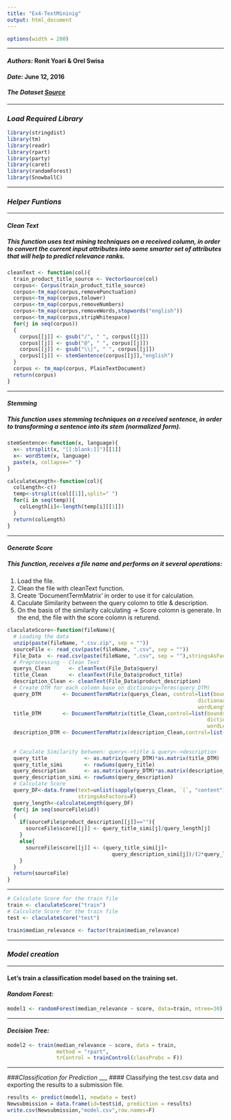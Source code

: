 ```yaml
---
title: "Ex4-TextMininig"
output: html_document
---
```

```r
options(width = 200)
```
___
#### *Authors:* Ronit Yoari & Orel Swisa  
#### *Date*: June 12, 2016  
#### *The Dataset [Source](https://www.kaggle.com/c/crowdflower-search-relevance)*   
___
### *Load Required Library*
```r
library(stringdist)
library(tm)
library(readr)
library(rpart)
library(party)
library(caret)
library(randomForest)
library(SnowballC)
```
___
### *Helper Funtions*  
___
#### *Clean Text*  
##### This function uses text mining techniques on a received column, in order to convert the current input attributes into some smarter set of attributes that will help to predict relevance ranks.
```r
cleanText <- function(col){
  train_product_title_source <- VectorSource(col)
  corpus<- Corpus(train_product_title_source)
  corpus<-tm_map(corpus,removePunctuation)
  corpus<-tm_map(corpus,tolower)
  corpus<-tm_map(corpus,removeNumbers)
  corpus<-tm_map(corpus,removeWords,stopwords("english"))
  corpus<-tm_map(corpus,stripWhitespace)
  for(j in seq(corpus))   
  { 
    corpus[[j]] <- gsub("/", " ", corpus[[j]])   
    corpus[[j]] <- gsub("@", " ", corpus[[j]])   
    corpus[[j]] <- gsub("\\|", " ", corpus[[j]])
    corpus[[j]] <- stemSentence(corpus[[j]],"english")
  }  
  corpus <- tm_map(corpus, PlainTextDocument)
  return(corpus)
}
```
___
#### *Stemming*  
##### This function uses stemming techniques on a received sentence, in order to transforming a sentence into its stem (normalized form).
```r
stemSentence<-function(x, language){
  x<- strsplit(x, "[[:blank:]]")[[1]]
  x<- wordStem(x, language)
  paste(x, collapse=" ")
}
```
```r
calculateLength<-function(col){
  colLength<-c()
  temp<-strsplit(col[[1]],split=" ")
  for(i in seq(temp)){
    colLength[i]<-length(temp[i][[1]])
  }
  return(colLength)
}
```
___
#### *Generate Score*  
##### This function, receives a file name and performs on it several operations:  
1. Load the file.
2. Clean the file with cleanText function.
3. Create 'DocumentTermMatrix' in order to use it for calculation.
4. Caculate Similarity between the query colomn to title & description.
5. On the basis of the similarity calculating -> Score colomn is generate.
In the end, the file with the score colomn is returend.
```r
claculateScore<-function(fileName){
  # Loading the data
  unzip(paste(fileName, ".csv.zip", sep = "")) 
  sourceFile <- read_csv(paste(fileName, ".csv", sep = ""))
  File_Data  <- read.csv(paste(fileName, ".csv", sep = ""),stringsAsFactors = FALSE)
  # Preprocessing - Clean Text
  querys_Clean      <- cleanText(File_Data$query)
  title_Clean       <- cleanText(File_Data$product_title)
  description_Clean <- cleanText(File_Data$product_description)
  # Create DTM for each colomn base on dictionary=Terms(query_DTM)
  query_DTM       <- DocumentTermMatrix(querys_Clean, control=list(bounds = list(local = c(0, Inf)),
                                                              dictionary=NULL,
                                                              wordLengths=c(2,Inf)))
  title_DTM       <- DocumentTermMatrix(title_Clean,control=list(bounds = list(local = c(0, Inf)),
                                                                 dictionary=Terms(query_DTM),
                                                                 wordLengths=c(2,Inf)))
  description_DTM <- DocumentTermMatrix(description_Clean,control=list(bounds = list(local = c(0, Inf)),
                                                                       dictionary=Terms(query_DTM),
                                                                       wordLengths=c(2,Inf)))
  # Caculate Similarity between: query<->title & query<->description
  query_title            <- as.matrix(query_DTM)*as.matrix(title_DTM)
  query_title_simi       <- rowSums(query_title)
  query_description      <- as.matrix(query_DTM)*as.matrix(description_DTM)
  query_description_simi <- rowSums(query_description)
  # Calculate Score
  query_DF<-data.frame(text=unlist(sapply(querys_Clean, `[`, "content")), 
                       stringsAsFactors=F)
  query_length<-calculateLength(query_DF)
  for(j in seq(sourceFile$id))   
  { 
    if(sourceFile$product_description[[j]]==""){
      sourceFile$score[[j]] <- query_title_simi[j]/query_length[j]
    } 
    else{
      sourceFile$score[[j]] <- (query_title_simi[j]+
                                  query_description_simi[j])/(2*query_length[j])
    }
  }
  return(sourceFile)
}
```
___
```r
# Calculate Score for the train file
train <- claculateScore("train")
# Calculate Score for the train file
test <- claculateScore("test")

train$median_relevance <- factor(train$median_relevance)
```
___
### *Model creation* 
___
#### Let's train a classification model based on the training set.  
#### *Random Forest:*  
```r
model1 <- randomForest(median_relevance ~ score, data=train, ntree=30)
```
___
#### *Decision Tree:*  
```r
model2 <- train(median_relevance ~ score, data = train,
                method = "rpart",
                trControl = trainControl(classProbs = F))
```
___
###*Classification for Prediction*
___
#### Classifying the test.csv data and exporting the results to a submission file.
```r
results <- predict(model1, newdata = test)
Newsubmission = data.frame(id=test$id, prediction = results)
write.csv(Newsubmission,"model.csv",row.names=F)  
```
